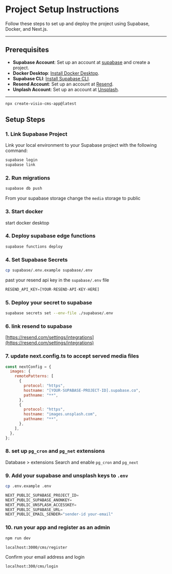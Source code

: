 # Project Setup Instructions

Follow these steps to set up and deploy the project using Supabase, Docker, and Next.js.

---

## Prerequisites

- **Supabase Account**: Set up an account at [supabase](https://supabase.com/) and create a project.
- **Docker Desktop**: [Install Docker Desktop](https://www.docker.com/products/docker-desktop).
- **Supabase CLI**: [Install Supabase CLI](https://supabase.com/docs/guides/cli).
- **Resend Account**: Set up an account at [Resend](https://resend.com).
- **Unplash Account**: Set up an account at [Unsplash](https://unsplash.com/).

---

```bash
npx create-visio-cms-app@latest
```

## Setup Steps

### 1. Link Supabase Project

Link your local environment to your Supabase project with the following command:

```bash
supabase login
supabase link
```

### 2. Run migrations

```bash
supabase db push
```

From your supabase storage change the `media` storage to public

### 3. Start docker

start docker desktop

### 4. Deploy supabase edge functions

```bash
supabase functions deploy
```

### 4. Set Supabase Secrets

```bash
cp supabase/.env.example supabase/.env
```

past your resend api key in the `supabase/.env` file

```js
RESEND_API_KEY=[YOUR-RESEND-API-KEY-HERE]
```

### 5. Deploy your secret to supabase

```bash
supabase secrets set --env-file ./supabase/.env
```

### 6. link resend to supabase

[https://resend.com/settings/integrations](https://resend.com/settings/integrations)


### 7. update next.config.ts to accept served media files

```js
const nextConfig = {
  images: {
    remotePatterns: [
      {
        protocol: "https",
        hostname: "[YOUR-SUPABASE-PROJECT-ID].supabase.co",
        pathname: "**",
      },
      {
        protocol: "https",
        hostname: "images.unsplash.com",
        pathname: "**",
      },
    ],
  },
};
```

### 8. set up `pg_cron` and `pg_net` extensions

Database > extensions
Search and enable `pg_cron` and `pg_next`

### 9. Add your supabase and unsplash keys to `.env`

```bash
cp .env.example .env
```

```js
NEXT_PUBLIC_SUPABASE_PROJECT_ID=
NEXT_PUBLIC_SUPABASE_ANONKEY=
NEXT_PUBLIC_UNSPLASH_ACCESSKEY=
NEXT_PUBLIC_SUPABASE_URL=
NEXT_PUBLIC_EMAIL_SENDER="sender-id your-email"
```

### 10. run your app and register as an admin

```bash
npm run dev
```

`localhost:3000/cms/register`

Confirm your email address and login

`localhost:300/cms/login`
